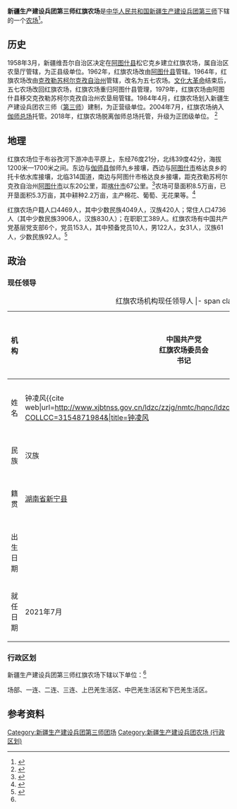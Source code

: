{{中国乡级行政区
|行政区全称           = 新疆生产建设兵团第三师红旗农场
|上级行政区           = [[新疆生产建设兵团第三师|新疆生产建设兵团第三师]]
|行政区类别           = [[农场|农场]]
}}

'''新疆生产建设兵团第三师红旗农场'''是[[中华人民共和国|中华人民共和国]][[新疆生产建设兵团|新疆生产建设兵团]][[新疆生产建设兵团第三师|第三师]]下辖的一个[[农场|农场]]<ref name=book>{{Cite journal|title=新疆生产建设兵团分布图|author=新疆生产建设兵团年鉴编辑委员会|journal=兵团年鉴|publisher=新疆生产建设兵团年鉴社|doi=10.42437/y.cnki.yxjsc.2021.000007|year=2020|location=乌鲁木齐|page=7-8|issn=1671-3338}}</ref>。
==历史==
1958年3月，新疆维吾尔自治区决定在[[阿圖什縣|阿图什县]]松它克乡建立红旗农场，属自治区农垦厅管辖，为正县级单位。1962年，红旗农场改由[[阿图什市|阿图什县]]管辖。1964年，红旗农场改由[[克孜勒苏柯尔克孜自治州|克孜勒苏柯尔克孜自治州]]管辖，改名为五七农场。[[文化大革命|文化大革命]]结束后，五七农场改回红旗农场，红旗农场重归阿图什县管理，1979年，红旗农场由阿图什县移交克孜勒苏柯尔克孜自治州农垦局管辖。1984年4月，红旗农场划入新疆生产建设兵团农三师（[[新疆生产建设兵团第三师|第三师]]）建制，为正营级单位。2004年7月，红旗农场纳入[[新疆生产建设兵团第三师伽师总场|伽师总场]]托管。2018年，红旗农场脱离伽师总场托管，升级为正团级单位。 <ref>{{Cite web|title=历史沿革|url=http://www.xjbtnss.gov.cn/ldzc/zzjg/nmtc/hqnc/tcgk/202004/t20200403_7564.html?COLLCC=3156813205&|accessdate=2021-09-06|date=2020-04-03|website=第三师图木舒克市网}}</ref>

==地理==
红旗农场位于布谷孜河下游冲击平原上，东经76度21分，北纬39度42分，海拔1200米—1700米之间。东边与[[伽师县|伽师县]]伽师九乡接壤，西边与[[阿图什市|阿图什市]]格达良乡的托卡依水库接壤，北临314国道，南边与阿图什市格达良乡接壤，距克孜勒苏柯尔克孜自治州[[阿图什市|阿图什市]]以东20公里，距[[喀什市|喀什市]]67公里。<ref>{{Cite web|title=地理位置
|url=http://www.xjbtnss.gov.cn/ldzc/zzjg/nmtc/hqnc/tcgk/202004/t20200403_7565.html?COLLCC=3156709277&|accessdate=2021-09-06|date=2020-04-03|website=第三师图木舒克市网}}</ref>农场可垦面积8.5万亩，已开垦面积5.3万亩，其中耕种2.2万亩，主产棉花、葡萄、无花果等。<ref>{{Cite web|title=团场概况
|url=http://www.xjbtnss.gov.cn/ldzc/zzjg/nmtc/hqnc/tcgk/202004/t20200403_7584.html?COLLCC=3157420429&|accessdate=2021-09-06|date=2020-04-03|website=第三师图木舒克市网}}</ref>

红旗农场户籍人口4469人，其中少数民族4049人，汉族420人；常住人口4736人（其中少数民族3906人，汉族830人）；在职职工389人。红旗农场有中国共产党基层党支部6个，党员153人，其中预备党员10人，男122人，女31人，汉族61人，少数民族92人。<ref>{{Cite web|title=人口状况
|url=http://www.xjbtnss.gov.cn/ldzc/zzjg/nmtc/hqnc/tcgk/202004/t20200403_7565.html?COLLCC=3157420429&|accessdate=2021-09-06|date=2020-04-03|website=第三师图木舒克市网}}</ref>

==政治==
=== 现任领导 ===
{| class="wikitable" style="margin:1em auto 1em auto; text-align:center"
|+ 红旗农场机构现任领导人
|- span class="nowrap"
! 机构
! {{CPC/logo|25}}<br>中国共产党<br>红旗农场委员会<br>书记
! {{中国国徽|25}}<br>叶城二牧场<br><br>场长
|-
! 姓名
| 钟凌风<ref>{{cite web|url=http://www.xjbtnss.gov.cn/ldzc/zzjg/nmtc/hqnc/ldzc/202003/t20200317_5680.html?COLLCC=3154871984&|title=钟凌风
|accessdate=2021-09-06|website=第三师图木舒克市网}}</ref>
| 木那丁·艾尼完尔<ref>{{cite web|url=http://www.xjbtnss.gov.cn/ldzc/zzjg/nmtc/hqnc/ldzc/202003/t20200317_5684.html?COLLCC=3154871984&|title=迪力木拉提·麦麦提
|accessdate=2021-09-06|website=第三师图木舒克市网}}</ref>
|-
! 民族
|  汉族 || 维吾尔族
|-
! 籍贯
| [[湖南省|湖南省]][[新宁县|新宁县]] || [[新疆维吾尔自治区|新疆维吾尔自治区]][[伊宁市|伊宁市]]
|-
! 出生日期
| {{Birth year and age|1981|12}} || {{Birth year and age|1969|02}}
|-
! 就任日期
|  2021年7月|| 2018年6月 
|}

=== 行政区划 ===
新疆生产建设兵团第三师红旗农场下辖以下单位：<ref name=book></ref>

场部、一连、二连、三连、上巴羌生活区、中巴羌生活区和下巴羌生活区。

== 参考资料 ==
{{reflist}}

{{新疆生产建设兵团第三师}}
{{DEFAULTSORT:红}}
[[Category:新疆生产建设兵团第三师团场|Category:新疆生产建设兵团第三师团场]]
[[Category:新疆生产建设兵团农场_(行政区划)|Category:新疆生产建设兵团农场 (行政区划)]]